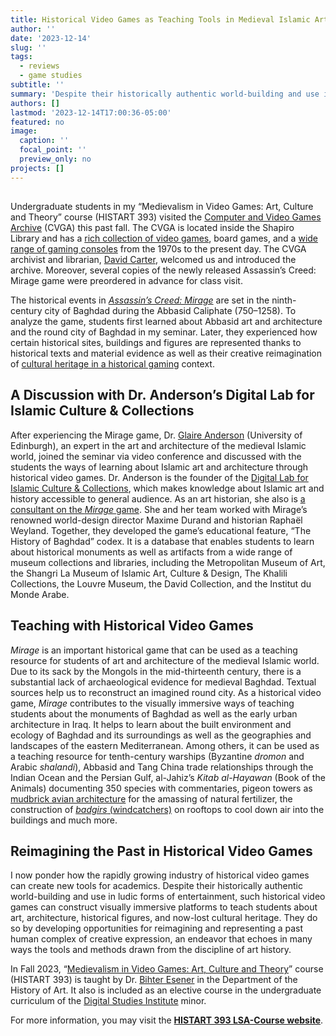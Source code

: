 ```yaml
---
title: Historical Video Games as Teaching Tools in Medieval Islamic Art and Architecture
author: ''
date: '2023-12-14'
slug: ''
tags:
  - reviews
  - game studies
subtitle: ''
summary: 'Despite their historically authentic world-building and use in ludic forms of entertainment, such historical video games can construct visually immersive platforms to teach students about art, architecture, historical figures, and now-lost cultural heritage.'
authors: []
lastmod: '2023-12-14T17:00:36-05:00'
featured: no
image:
  caption: ''
  focal_point: ''
  preview_only: no
projects: []
---
```



##

Undergraduate students in my “Medievalism in Video Games: Art, Culture and Theory” course (HISTART 393) visited the [Computer and Video Games Archive](https://www.lib.umich.edu/locations-and-hours/computer-and-video-game-archive) (CVGA) this past fall. The CVGA is located inside the Shapiro Library and has a [rich collection of video games](https://search.lib.umich.edu/catalog?filter.collection=Video+Games+-+4th+Floor&filter.location=Shapiro&library=U-M+Ann+Arbor+Libraries), board games, and a [wide range of gaming consoles](https://www.lib.umich.edu/locations-and-hours/computer-and-video-game-archive/use-archive/game-systems) from the 1970s to the present day. The CVGA archivist and librarian, [David Carter](https://www.lib.umich.edu/users/superman), welcomed us and introduced the archive. Moreover, several copies of the newly released Assassin’s Creed: Mirage game were preordered in advance for class visit.

The historical events in [*Assassin’s Creed: Mirage*](https://news.ubisoft.com/en-us/article/3q7ANVXHm68MIG99qNrPCl/assassins-creed-mirage-introduces-history-of-baghdad-feature-to-bring-players-closer-to-history) are set in the ninth-century city of Baghdad during the Abbasid Caliphate (750–1258). To analyze the game, students first learned about Abbasid art and architecture and the round city of Baghdad in my seminar. Later, they experienced how certain historical sites, buildings and figures are represented thanks to historical texts and material evidence as well as their creative reimagination of [cultural heritage in a historical gaming](https://doi.org/10.1080/13642529.2017.1256615) context.


## **A Discussion with Dr. Anderson’s Digital Lab for Islamic Culture & Collections**


After experiencing the Mirage game, Dr. [Glaire Anderson](https://glairedanderson.com/) (University of Edinburgh), an expert in the art and architecture of the medieval Islamic world, joined the seminar via video conference and discussed with the students the ways of learning about Islamic art and architecture through historical video games. Dr. Anderson is the founder of the [Digital Lab for Islamic Culture & Collections](https://digitallabivcc.com/), which makes knowledge about Islamic art and history accessible to general audience. As an art historian, she also is [a consultant on the *Mirage* game](https://theconversation.com/what-the-new-assassins-creed-game-tells-us-about-ninth-century-baghdad-from-the-art-historian-who-worked-on-the-game-209755). She and her team worked with Mirage’s renowned world-design director Maxime Durand and historian Raphaël Weyland. Together, they developed the game’s educational feature, “The History of Baghdad” codex. It is a database that enables students to learn about historical monuments as well as artifacts from a wide range of museum collections and libraries, including the Metropolitan Museum of Art, the Shangri La Museum of Islamic Art, Culture & Design, The Khalili Collections, the Louvre Museum, the David Collection, and the Institut du Monde Arabe.


## **Teaching with Historical Video Games**


*Mirage* is an important historical game that can be used as a teaching resource for students of art and architecture of the medieval Islamic world. Due to its sack by the Mongols in the mid-thirteenth century, there is a substantial lack of archaeological evidence for medieval Baghdad. Textual sources help us to reconstruct an imagined round city. As a historical video game, *Mirage* contributes to the visually immersive ways of teaching students about the monuments of Baghdad as well as the early urban architecture in Iraq. It helps to learn about the built environment and ecology of Baghdad and its surroundings as well as the geographies and landscapes of the eastern Mediterranean. Among others, it can be used as a teaching resource for tenth-century warships (Byzantine *dromon* and Arabic *shalandi*), Abbasid and Tang China trade relationships through the Indian Ocean and the Persian Gulf, al-Jahiz’s *Kitab al-Hayawan* (Book of the Animals) documenting 350 species with commentaries, pigeon towers as [mudbrick avian architecture](https://youtu.be/LkR-A3APsV8?si=M_ncU68Fp7esWmbh&t=287) for the amassing of natural fertilizer, the construction of [*badgirs* (windcatchers)](https://iranicaonline.org/articles/badgir-traditional-structure-for-passive-air-conditioning) on rooftops to cool down air into the buildings and much more.


## **Reimagining the Past in Historical Video Games**


I now ponder how the rapidly growing industry of historical video games can create new tools for academics. Despite their historically authentic world-building and use in ludic forms of entertainment, such historical video games can construct visually immersive platforms to teach students about art, architecture, historical figures, and now-lost cultural heritage. They do so by developing opportunities for reimagining and representing a past human complex of creative expression, an endeavor that echoes in many ways the tools and methods drawn from the discipline of art history. 

In Fall 2023, “[Medievalism in Video Games: Art, Culture and Theory](https://hartgalleries.lsa.umich.edu/course_listings_f23/index.php?num=393-005h)” course (HISTART 393) is taught by Dr. [Bihter Esener](https://lsa.umich.edu/histart/people/lecturers-and-visitors/Bihter_Esener.html) in the Department of the History of Art. It also is included as an elective course in the undergraduate curriculum of the [Digital Studies Institute](https://www.digitalstudies.umich.edu/) minor.

For more information, you may visit the [**HISTART 393 LSA-Course website**](https://courses.lsa.umich.edu/medievalisminvideogames/).
